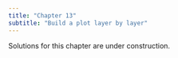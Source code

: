 ```yaml
---
title: "Chapter 13"
subtitle: "Build a plot layer by layer"
---
```


::: callout-warning
Solutions for this chapter are under construction.
:::